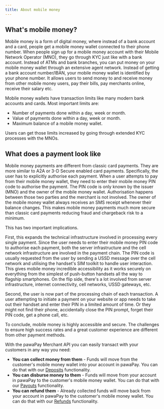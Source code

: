```yaml
---
title: About mobile money
---
```


## What's mobile money?
Mobile money is a form of digital money, where instead of a bank account and a card, people get a mobile money wallet connected to their phone number. 
When people sign up for a mobile money account with their Mobile Network Operator (MNO), they go through KYC just like with a bank account. 
Instead of ATMs and bank branches, you can put money on your mobile money wallet through an extensive agent network. 
Instead of getting a bank account number/IBAN, your mobile money wallet is identified by your phone number. 
It allows users to send money to and receive money from other mobile money users, pay their bills, pay merchants online, receive their salary etc.

Mobile money wallets have transaction limits like many modern bank accounts and cards. Most important limits are:
* Number of payments done within a day, week or month.
* Value of payments done within a day, week or month.
* Maximum balance of a mobile money wallet.

Users can get those limits increased by going through extended KYC processes with the MNOs. 

## What does a payment look like

Mobile money payments are different from classic card payments. They are more similar to A2A or 3-D Secure enabled card payments. 
Specifically, the user has to explicitly authorise each payment. When a user attempts to pay from their mobile money wallet, they need to enter their mobile money PIN code to authorise the payment. 
The PIN code is only known by the issuer (MNO) and the owner of the mobile money wallet. 
Authorisation happens between those two parties and the merchant is not involved. 
The owner of the mobile money wallet always receives an SMS receipt whenever their balance changes.
This makes mobile money payments much more secure than classic card payments reducing fraud and chargeback risk to a minimum.

This has two important implications. 

First, this expands the technical infrastructure involved in processing every single payment. 
Since the user needs to enter their mobile money PIN code to authorise each payment, both the server infrastructure and the cell network infrastructure are involved in the payment chain. 
The PIN code is usually requested from the user by sending a USSD message over the cell network and utilising the handset's SIM toolkit to handle user interaction. 
This gives mobile money incredible accessibility as it works securely on everything from the simplest of push-button handsets all the way to flagship smartphones. 
On the flip side, there's a lot involved from server infrastructure, internet connectivity, cell networks, USSD gateways, etc. 

Second, the user is now part of the processing chain of each transaction. 
A user attempting to initiate a payment on your website or app needs to take out their handset and enter their PIN in a limited amount of time. 
Or they might not find their phone, accidentally close the PIN prompt, forget their PIN code, get a phone call, etc. 

To conclude, mobile money is highly accessible and secure. The challenges to ensure high success rates and a great customer experience are different from other payment methods.

With the pawaPay Merchant API you can easily transact with your customers in any way you need:
* **You can collect money from them** - Funds will move from the customer's mobile money wallet into your account in pawaPay. You can do that with our [Deposits](/deposits) functionality.
* **You can disburse money to them** - Funds will move from your account in pawaPay to the customer's mobile money wallet. You can do that with our [Payouts](/payouts) functionality.
* **You can refund them** - Already collected funds will move back from your account in pawaPay to the customer's mobile money wallet. You can do that with our [Refunds](/refunds) functionality.